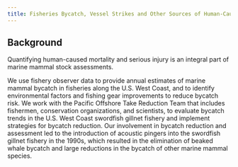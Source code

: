 ```yaml
---
title: Fisheries Bycatch, Vessel Strikes and Other Sources of Human-Caused Mortality
---
```


## Background

Quantifying human-caused mortality and serious injury is an integral part of marine mammal stock assessments.

We use fishery observer data to provide annual estimates of marine mammal bycatch in fisheries along the U.S. West Coast, and to identify environmental factors and fishing gear improvements to reduce bycatch risk. We work with the Pacific Offshore Take Reduction Team that includes fishermen, conservation organizations, and scientists, to evaluate bycatch trends in the U.S. West Coast swordfish gillnet fishery and implement strategies for bycatch reduction. Our involvement in bycatch reduction and assessment led to the introduction of acoustic pingers into the swordfish gillnet fishery in the 1990s, which resulted in the elimination of beaked whale bycatch and large reductions in the bycatch of other marine mammal species.


